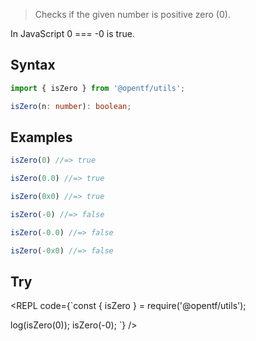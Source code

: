 
> Checks if the given number is positive zero (0).

<Callout type="info">
In JavaScript 0 === -0 is true.
</Callout>

## Syntax

```ts
import { isZero } from '@opentf/utils';

isZero(n: number): boolean;
```

## Examples

```ts
isZero(0) //=> true

isZero(0.0) //=> true

isZero(0x0) //=> true

isZero(-0) //=> false

isZero(-0.0) //=> false

isZero(-0x0) //=> false
```

## Try

<REPL code={`const { isZero } = require('@opentf/utils');

log(isZero(0));
isZero(-0);
`} />